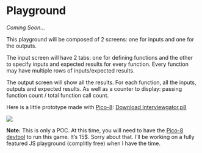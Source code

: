 # Playground

_Coming Soon..._

This playground will be composed of 2 screens: one for inputs and one for the outputs.

The input screen will have 2 tabs: one for defining functions and the other to specify inputs and expected results for every function. Every function may have multiple rows of inputs/expected results.

The output screen will show all the results. For each function, all the inputs, outputs and expected results. As well as a counter to display: passing function count / total function call count.

Here is a little prototype made with [Pico-8](https://www.lexaloffle.com/pico-8.php){target="_blank"}: [Download Interviewgator.p8](./assets/interviewgator.p8)

![](./assets/interviewgator-pico8-demo.gif)

__Note:__ This is only a POC. At this time, you will need to have the [Pico-8 devtool](https://www.lexaloffle.com/games.php?page=updates){target="_blank"} to run this game. It's 15$. Sorry about that. I'll be working on a fully featured JS playground (complitly free) when I have the time.
